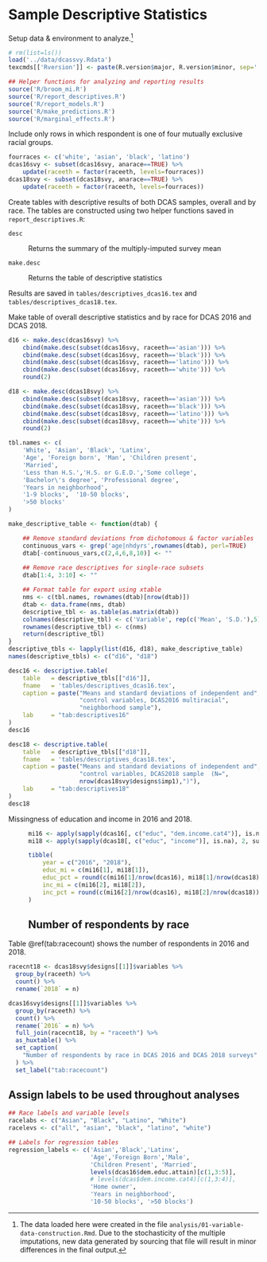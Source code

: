 # Sample Descriptive Statistics

Setup data & environment to analyze.[^stochastic] 

[^stochastic]: The data loaded here were created in the file `analysis/01-variable-data-construction.Rmd`. Due to the stochasticity of the multiple imputations, new data generated by sourcing that file will result in minor differences in the final output. 

```r
# rm(list=ls())
load('../data/dcassvy.Rdata')
texcmds[['Rversion']] <- paste(R.version$major, R.version$minor, sep='.')

## Helper functions for analyzing and reporting results
source('R/broom_mi.R')
source('R/report_descriptives.R')
source('R/report_models.R')
source('R/make_predictions.R')
source('R/marginal_effects.R')

```

Include only rows in which respondent is one of four mutually exclusive racial groups. 

```r
fourraces <- c('white', 'asian', 'black', 'latino')
dcas16svy <- subset(dcas16svy, anarace==TRUE) %>%
    update(raceeth = factor(raceeth, levels=fourraces))
dcas18svy <- subset(dcas18svy, anarace==TRUE) %>%
    update(raceeth = factor(raceeth, levels=fourraces))

```


Create tables with descriptive results of both DCAS samples, overall and by race. The tables are constructed using two helper functions saved in `report_descriptives.R`:

`desc`

: Returns the summary of the multiply-imputed survey mean 

`make.desc`

: Returns the table of descriptive statistics

Results are saved in `tables/descriptives_dcas16.tex` and `tables/descriptives_dcas18.tex`.

Make table of overall descriptive statistics and by race for DCAS 2016 and DCAS 2018. 

```r
d16 <- make.desc(dcas16svy) %>%
    cbind(make.desc(subset(dcas16svy, raceeth=='asian'))) %>%
    cbind(make.desc(subset(dcas16svy, raceeth=='black'))) %>%
    cbind(make.desc(subset(dcas16svy, raceeth=='latino'))) %>%
    cbind(make.desc(subset(dcas16svy, raceeth=='white'))) %>%
    round(2)

d18 <- make.desc(dcas18svy) %>%
    cbind(make.desc(subset(dcas18svy, raceeth=='asian'))) %>%
    cbind(make.desc(subset(dcas18svy, raceeth=='black'))) %>%
    cbind(make.desc(subset(dcas18svy, raceeth=='latino'))) %>%
    cbind(make.desc(subset(dcas18svy, raceeth=='white'))) %>%
    round(2)

tbl.names <- c(
    'White', 'Asian', 'Black', 'Latinx',
    'Age', 'Foreign born', 'Man', 'Children present',
    'Married',
    'Less than H.S.','H.S. or G.E.D.','Some college',
    'Bachelor\'s degree', 'Professional degree',
    'Years in neighborhood',
    '1-9 blocks',  '10-50 blocks',
    '>50 blocks'
)

make_descriptive_table <- function(dtab) {

    ## Remove standard deviations from dichotomous & factor variables
    continuous_vars <- grep('age|nhdyrs',rownames(dtab), perl=TRUE)
    dtab[-continuous_vars,c(2,4,6,8,10)] <- ""
    
    ## Remove race descriptives for single-race subsets
    dtab[1:4, 3:10] <- ""

    ## Format table for export using xtable
    nms <- c(tbl.names, rownames(dtab)[nrow(dtab)])
    dtab <- data.frame(nms, dtab)
    descriptive_tbl <- as.table(as.matrix(dtab))
    colnames(descriptive_tbl) <- c('Variable', rep(c('Mean', 'S.D.'),5))
    rownames(descriptive_tbl) <- c(nms)
    return(descriptive_tbl)
}
descriptive_tbls <- lapply(list(d16, d18), make_descriptive_table)
names(descriptive_tbls) <- c("d16", "d18")

desc16 <- descriptive.table(
    table   = descriptive_tbls[["d16"]],
    fname   = 'tables/descriptives_dcas16.tex',
    caption = paste("Means and standard deviations of independent and",
                    "control variables, DCAS2016 multiracial",
                    "neighborhood sample"),
    lab     = "tab:descriptives16"
)
desc16

desc18 <- descriptive.table(
    table   = descriptive_tbls[["d18"]],
    fname   = 'tables/descriptives_dcas18.tex',
    caption = paste("Means and standard deviations of independent and",
                    "control variables, DCAS2018 sample  (N=",
                    nrow(dcas18svy$designs$imp1),")"),
    lab     = "tab:descriptives18"
)
desc18
```

Missingness of education and income in 2016 and 2018.

: 
    ```r
    mi16 <- apply(sapply(dcas16[, c("educ", "dem.income.cat4")], is.na), 2, sum)
    mi18 <- apply(sapply(dcas18[, c("educ", "income")], is.na), 2, sum)
    
    tibble(
        year = c("2016", "2018"),
        educ_mi = c(mi16[1], mi18[1]),
        educ_pct = round(c(mi16[1]/nrow(dcas16), mi18[1]/nrow(dcas18))*100, 1),
        inc_mi = c(mi16[2], mi18[2]),
        inc_pct = round(c(mi16[2]/nrow(dcas16), mi18[2]/nrow(dcas18))*100, 1)
    )

    ```
## Number of respondents by race 

Table \@ref(tab:racecount) shows the number of respondents in 2016 and 2018.

```r
racecnt18 <- dcas18svy$designs[[1]]$variables %>%
  group_by(raceeth) %>%
  count() %>%
  rename(`2018` = n)

dcas16svy$designs[[1]]$variables %>%
  group_by(raceeth) %>%
  count() %>%
  rename(`2016` = n) %>%
  full_join(racecnt18, by = "raceeth") %>%
  as_huxtable() %>%
  set_caption(
    "Number of respondents by race in DCAS 2016 and DCAS 2018 surveys"
  ) %>%
  set_label("tab:racecount")

```

## Assign labels to be used throughout analyses

```r
## Race labels and variable levels
racelabs <- c("Asian", "Black", "Latino", "White")
racelevs <- c("all", "asian", "black", "latino", "white")

## Labels for regression tables
regression_labels <- c('Asian','Black','Latinx',
                       'Age','Foreign Born','Male',
                       'Children Present', 'Married',
                       levels(dcas16$dem.educ.attain)[c(1,3:5)],
                       # levels(dcas$dem.income.cat4)[c(1,3:4)],
                       'Home owner',
                       'Years in neighborhood',
                       '10-50 blocks', '>50 blocks')

```
